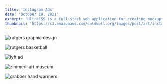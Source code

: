 ```yaml
---
title: 'Instagram Ads'
date: 'October 19, 2021'
excerpt: 'UltraCSS is a full-stack web application for creating mockups and graphics with CSS.'
thumbnail: 'https://s3.amazonaws.com/caldwell.org/images/post/art/instagram-ads/thumbnail.svg'
---
```


<PrintPageContainer>
<Image
    src="https://s3.amazonaws.com/caldwell.org/images/post/art/instagram-ads/rutgers-graphic-design.jpg"
    alt="rutgers graphic design"
    caption="College is all sorts of figuring stuff out. Remember when you liked being creative as a kid? When you loved the look of a great design? Don’t let the noise of the outside world tell you to live a black & white, office drab life. Let your creativity run wild with the freshly established Rutgers Graphic Design program. It will give you all the tools you need to be a great graphic designer. It’s that cool mix of visual problem solving and artistic taste, all in one. Follow your dreams and color your future!"
/>

<Image
    src="https://s3.amazonaws.com/caldwell.org/images/post/art/instagram-ads/rutgers-basketball.png"
    alt="rutgers basketball"
    caption="WOAH! Rutgers Men’s Basketball is a thrill to watch. High flying dunks, crazy buzzer beaters, and sick three-pointers. Be amazed!"
/>

<Image
    src="https://s3.amazonaws.com/caldwell.org/images/post/art/instagram-ads/lyft-ad.png"
    alt="lyft ad"
    caption="Sometimes you just get sick of getting your face smashed against the window on a bus stuffed full, some guy breathing down your neck, getting uppercut by a backpack or two, or endless crotches in your face. Sometimes you just want a clean, friendly ride to class. Sometimes you just want breathing room. Try Lyft."
/>

<Image
    src="https://s3.amazonaws.com/caldwell.org/images/post/art/instagram-ads/zimmerli-art-museum.jpg"
    alt="zimmerli art museum"
    caption="Like art? Yeah, we do too. The Zimmerli Art Museum holds one of the finest collections of art in New Jersey. From Warhol to Bierstadt, all carefully curated for your eyes to enjoy. Check out the Zimmerli… we have art! Image: Barbara Morgan, “Letter to the World”"
/>

<Image
    src="https://s3.amazonaws.com/caldwell.org/images/post/art/instagram-ads/grabber-hand-warmers.jpg"
    alt="grabber hand warmers"
    caption="Grabber Warmers is posting these flyers around campus! If your hand fits, take a picture and upload it to Instagram with the hashtag #grabbermyhandfits and you could win $100!"
/>
</PrintPageContainer>
